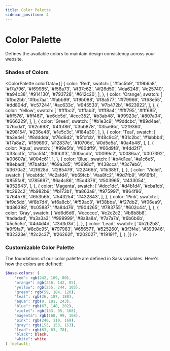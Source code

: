 ```yaml
---
title: Color Palette
sidebar_position: 4
---
```



# Color Palette

Defines the available colors to maintain design consistency across your website.

### Shades of Colors

<ColorPalette
  colorData={[
    {
      color: 'Red',
      swatch: [
        '#fac5b9', '#f9b6a8', '#f7a796', '#f69985', '#f58a73', '#f37c62', '#f26d50', '#da6248', '#c25740', '#a94c38', '#914130', '#793728', '#612c20',
      ],
    },
    {
      color: 'Orange',
      swatch: [
        '#fbd2bb', '#fbc7aa', '#fabb99', '#f9b088', '#f8a577', '#f79966', '#f68e55', '#dd804d', '#c57244', '#ac633c', '#945533', '#7b472b', '#623922',
      ],
    },
    {
      color: 'Yellow',
      swatch: [
        '#fffbc2', '#fffab3', '#fff8a4', '#fff795', '#fff685', '#fff576', '#fff467', '#e6dc5d', '#ccc352', '#b3ab48', '#99923e', '#807a34', '#666229',
      ],
    },
    {
      color: 'Green',
      swatch: [
        '#b1e3c9', '#9ddcbc', '#89d4ae', '#76cda1', '#62c693', '#4fbf86', '#3bb878', '#35a66c', '#2f9360', '#298154', '#236e48', '#1e5c3c', '#184a30',
      ],
    },
    {
      color: 'Teal',
      swatch: [
        '#a3e4e1', '#8dddda', '#76d6d2', '#5fcfcb', '#48c9c3', '#31c2bc', '#1abbb4', '#17a8a2', '#159690', '#12837e', '#10706c', '#0d5e5a', '#0a4b48',
      ],
    },
    {
      color: 'Aqua',
      swatch: [
        '#99e5fa', '#80dff9', '#66d9f8', '#4dd2f7', '#33ccf5', '#1ac5f4', '#00bff3', '#00acdb', '#0099c2', '#0086aa', '#007392', '#00607a', '#004c61',
      ],
    },
    {
      color: 'Blue',
      swatch: [
        '#b4d1ea', '#a1c6e5', '#8ebadf', '#7bafda', '#69a3d5', '#5698cf', '#438cca', '#3c7eb6', '#3670a2', '#2f628d', '#285479', '#224665', '#1b3851',
      ],
    },
    {
      color: 'Violet',
      swatch: [
        '#cebfdc', '#c2afd4', '#b69fcb', '#aa8fc2', '#9d7fb9', '#916fb1', '#855fa8', '#785697', '#6a4c86', '#5d4376', '#503965', '#433054', '#352643',
      ],
    },
    {
      color: 'Magenta',
      swatch: [
        '#dcc1dc', '#d4b1d4', '#cba1cb', '#c292c2', '#b982b9', '#b173b1', '#a863a8', '#975997', '#864f86', '#764576', '#653b65', '#543254', '#432843',
      ],
    },
    {
      color: 'Pink',
      swatch: [
        '#f9c5dd', '#f8b7d4', '#f6a8cb', '#f59ac3', '#f38bba', '#f27db2', '#f06ea9', '#d86398', '#c05887', '#a84d76', '#904265', '#783755', '#602c44',
      ],
    },
    {
      color: 'Gray',
      swatch: [
        '#d6d6d6', '#cccccc', '#c2c2c2', '#b8b8b8', '#adadad', '#a3a3a3', '#999999', '#8a8a8a', '#7a7a7a', '#6b6b6b', '#5c5c5c', '#4d4d4d', '#3d3d3d',
      ],
    },
    {
      color: 'Lead',
      swatch: [
        '#b2b2b8', '#9f9fa7', '#8c8c95', '#797983', '#656571', '#525260', '#3f3f4e', '#393946', '#32323e', '#2c2c37', '#26262f', '#202027', '#19191f',
      ],
    },
  ]}
/>

### Customizable Color Palette

The foundations of our color palette are defined in Sass variables. Here's how the colors are defined:

```scss
$base-colors: (
    "red": rgb(242, 109, 80),
    "orange": rgb(246, 142, 85),
    "yellow": rgb(255, 244, 103),
    "green": rgb(59, 184, 120),
    "teal": rgb(26, 187, 180),
    "aqua": rgb(0, 191, 243),
    "blue": rgb(67, 140, 202),
    "violet": rgb(133, 95, 168),
    "magenta": rgb(168, 99, 168),
    "pink": rgb(240, 110, 169),
    "gray": rgb(153, 153, 153),
    "lead": rgb(63, 63, 78),
    "black": black,
    "white": white
) !default;
```